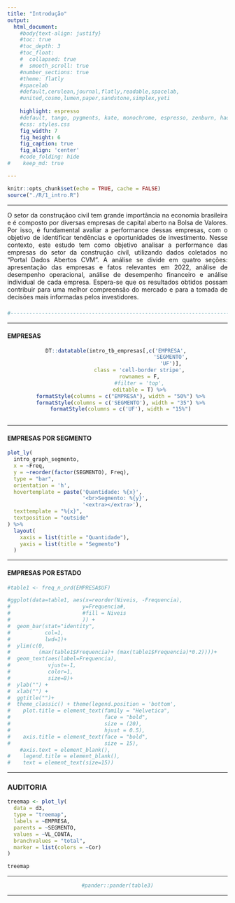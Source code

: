 ```yaml
---
title: "Introdução"
output:
  html_document:
    #body{text-align: justify}                    
    #toc: true                       
    #toc_depth: 3                    
    #toc_float:                      
    #  collapsed: true
    #  smooth_scroll: true
    #number_sections: true           
    #theme: flatly
    #spacelab
    #default,cerulean,journal,flatly,readable,spacelab,
    #united,cosmo,lumen,paper,sandstone,simplex,yeti
    
    highlight: espresso
    #default, tango, pygments, kate, monochrome, espresso, zenburn, haddock, and textmate
    #css: styles.css                
    fig_width: 7                    
    fig_height: 6                   
    fig_caption: true               
    fig_align: 'center'
    #code_folding: hide              
#    keep_md: true                   

---
```

<style>
  body {
    text-align: justify;
  }
</style>

```r
knitr::opts_chunk$set(echo = TRUE, cache = FALSE)
source("./R/1_intro.R")
```

---

O setor da construçãoo civil tem grande importância na economia brasileira e é composto por diversas empresas de capital aberto na Bolsa de Valores. Por isso, é fundamental avaliar a performance dessas empresas, com o objetivo de identificar tendências e oportunidades de investimento. Nesse contexto, este estudo tem como objetivo analisar a performance das empresas do setor da construção civil, utilizando dados coletados no "Portal Dados Abertos CVM". A análise se divide em quatro seções: apresentação das empresas e fatos relevantes em 2022, análise de desempenho operacional, análise de desempenho financeiro e análise individual de cada empresa. Espera-se que os resultados obtidos possam contribuir para uma melhor compreensão do mercado e para a tomada de decisões mais informadas pelos investidores.


###  {.tabset .tabset-fade .tabset-pills}

```r
#-----------------------------------------------------------------------

```


---

#### EMPRESAS

<center>
```r

DT::datatable(intro_tb_empresas[,c('EMPRESA', 
                                   'SEGMENTO', 
                                   'UF')], 
              class = 'cell-border stripe',
              rownames = F,
              #filter = 'top',
              editable = T) %>%
  formatStyle(columns = c("EMPRESA"), width = "50%") %>%
  formatStyle(columns = c('SEGMENTO'), width = "35") %>%
  formatStyle(columns = c('UF'), width = "15%")
              
```
</center>

---

#### EMPRESAS POR SEGMENTO

```r

plot_ly(
  intro_graph_segmento, 
  x = ~Freq, 
  y = ~reorder(factor(SEGMENTO), Freq),
  type = "bar", 
  orientation = 'h',
  hovertemplate = paste('Quantidade: %{x}',
                        '<br>Segmento: %{y}',
                        '<extra></extra>'),
  texttemplate = "%{x}",
  textposition = "outside"
) %>%
  layout(
    xaxis = list(title = "Quantidade"), 
    yaxis = list(title = "Segmento")
  )

```

---

#### EMPRESAS POR ESTADO

```r
#table1 <- freq_n_ord(EMPRESA$UF)

#ggplot(data=table1, aes(x=reorder(Niveis, -Frequencia), 
#                       y=Frequencia#, 
#                       #fill = Niveis
#                       )) + 
#  geom_bar(stat="identity", 
#           col=1,
#           lwd=1)+
#  ylim(c(0, 
#         (max(table1$Frequencia)+ (max(table1$Frequencia)*0.2))))+
#  geom_text(aes(label=Frequencia), 
#            vjust=-1, 
#            color=1, 
#            size=8)+
#  ylab("") +
#  xlab("") +
#  ggtitle("")+
#  theme_classic() + theme(legend.position = 'bottom',
#    plot.title = element_text(family = "Helvetica", 
#                              face = "bold", 
#                              size = (20),
#                              hjust = 0.5),
#    axis.title = element_text(face = "bold",
#                              size = 15),
    #axis.text = element_blank(),
#    legend.title = element_blank(),
#    text = element_text(size=15)) 
```


---

### AUDITORIA {.tabset .tabset-fade .tabset-pills}

```r

treemap <- plot_ly(
  data = d3, 
  type = "treemap", 
  labels = ~EMPRESA,
  parents = ~SEGMENTO, 
  values = ~VL_CONTA,
  branchvalues = "total",
  marker = list(colors = ~Cor)
)

treemap

```
---

<center>
```r

#pander::pander(table3)
```
</center>

---
